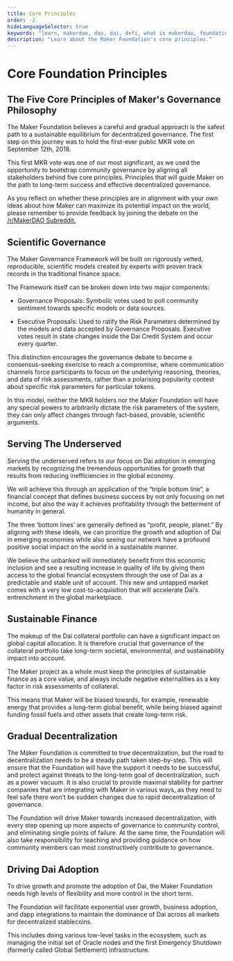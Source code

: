 ```yaml
---
title: Core Principles
order: -2
hideLanguageSelector: true
keywords: "learn, makerdao, dao, dai, defi, what is makerdao, foundation, core principles"
description: "Learn about the Maker Foundation's core principles."
---
```


# Core Foundation Principles

## The Five Core Principles of Maker's Governance Philosophy

The Maker Foundation believes a careful and gradual approach is the safest path to a sustainable equilibrium for decentralized governance. The first step on this journey was to hold the first-ever public MKR vote on September 12th, 2018.

This first MKR vote was one of our most significant, as we used the opportunity to bootstrap community governance by aligning all stakeholders behind five core principles. Principles that will guide Maker on the path to long-term success and effective decentralized governance.

As you reflect on whether these principles are in alignment with your own ideas about how Maker can maximize its potential impact on the world, please remember to provide feedback by joining the debate on the [/r/MakerDAO Subreddit.](https://www.reddit.com/r/MakerDAO/)


<Process>

<Box>

## Scientific Governance

The Maker Governance Framework will be built on rigorously vetted, reproducible, scientific models created by experts with proven track records in the traditional finance space.

The Framework itself can be broken down into two major components:

<List>

- Governance Proposals: Symbolic votes used to poll community sentiment towards specific models or data sources.

- Executive Proposals: Used to ratify the Risk Parameters determined by the models and data accepted by Governance Proposals. Executive votes result in state changes inside the Dai Credit System and occur every quarter.

</List>

This distinction encourages the governance debate to become a consensus-seeking exercise to reach a compromise, where communication channels force participants to focus on the underlying reasoning, theories, and data of risk assessments, rather than a polarising popularity contest about specific risk parameters for particular tokens.

In this model, neither the MKR holders nor the Maker Foundation will have any special powers to arbitrarily dictate the risk parameters of the system, they can only affect changes through fact-based, provable, scientific arguments.


</Box>

<Box>

## Serving The Underserved

Serving the underserved refers to our focus on Dai adoption in emerging markets by recognizing the tremendous opportunities for growth that results from reducing inefficiencies in the global economy.

We will achieve this through an application of the “triple bottom line”, a financial concept that defines business success by not only focusing on net income, but also the way it achieves profitability through the betterment of humanity in general.

The three ‘bottom lines’ are generally defined as “profit, people, planet.” By aligning with these ideals, we can prioritize the growth and adoption of Dai in emerging economies while also seeing our network have a profound positive social impact on the world in a sustainable manner.

We believe the unbanked will immediately benefit from this economic inclusion and see a resulting increase in quality of life by giving them access to the global financial ecosystem through the use of Dai as a predictable and stable unit of account. This new and untapped market comes with a very low cost-to-acquisition that will accelerate Dai’s entrenchment in the global marketplace.

</Box>

<Box>

## Sustainable Finance

The makeup of the Dai collateral portfolio can have a significant impact on global capital allocation. It is therefore crucial that governance of the collateral portfolio take long-term societal, environmental, and sustainability impact into account.

The Maker project as a whole must keep the principles of sustainable finance as a core value, and always include negative externalities as a key factor in risk assessments of collateral.

This means that Maker will be biased towards, for example, renewable energy that provides a long-term global benefit, while being biased against funding fossil fuels and other assets that create long-term risk.

</Box>

<Box>

## Gradual Decentralization

The Maker Foundation is committed to true decentralization, but the road to decentralization needs to be a steady path taken step-by-step. This will ensure that the Foundation will have the support it needs to be successful, and protect against threats to the long-term goal of decentralization, such as a power vacuum. It is also crucial to provide maximal stability for partner companies that are integrating with Maker in various ways, as they need to feel safe there won’t be sudden changes due to rapid decentralization of governance.

The Foundation will drive Maker towards increased decentralization, with every step opening up more aspects of governance to community control, and eliminating single points of failure. At the same time, the Foundation will also take responsibility for teaching and providing guidance on how community members can most constructively contribute to governance.

</Box>

<Box>

## Driving Dai Adoption

To drive growth and promote the adoption of Dai, the Maker Foundation needs high levels of flexibility and more control in the short term.

The Foundation will facilitate exponential user growth, business adoption, and dapp integrations to maintain the dominance of Dai across all markets for decentralized stablecoins.

This includes doing various low-level tasks in the ecosystem, such as managing the initial set of Oracle nodes and the first Emergency Shutdown (formerly called Global Settlement) infrastructure.


</Box>

</Process>

